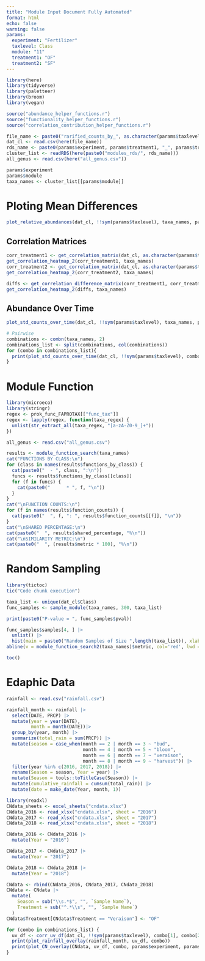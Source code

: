```yaml
---
title: "Module Input Document Fully Automated"
format: html
echo: false
warning: false
params: 
  experiment: "Fertilizer"
  taxlevel: Class
  module: "11"
  treatment1: "OF"
  treatment2: "SF"
---
```

```r
library(here)
library(tidyverse)
library(paletteer)
library(broom)
library(vegan)
```

```r
source("abundance_helper_functions.r")
source("functionality_helper_functions.r")
source("correlation_contribution_helper_functions.r")
```


```r
file_name <- paste0("rarified_counts_by_", as.character(params$taxlevel),".csv")
dat_cl <- read.csv(here(file_name))
rds_name <- paste0(params$experiment, params$treatment1, "_", params$treatment2, ".rds")
cluster_list <- readRDS(here(paste0("modules_rds/", rds_name)))
all_genus <- read.csv(here("all_genus.csv"))
```

```r
params$experiment
params$module
taxa_names <- cluster_list[[params$module]]
```
# Ploting Mean Differences

```r
plot_relative_abundances(dat_cl, !!sym(params$taxlevel), taxa_names, params$experiment, params$treatment1, params$treatment2)
```

## Correlation Matrices
```r
corr_treatment1 <- get_correlation_matrix(dat_cl, as.character(params$taxlevel), params$treatment1)
get_correlation_heatmap_2(corr_treatment1, taxa_names)
corr_treatment2 <- get_correlation_matrix(dat_cl, as.character(params$taxlevel), params$treatment2)
get_correlation_heatmap_2(corr_treatment2, taxa_names)
```

```r
diffs <- get_correlation_difference_matrix(corr_treatment1, corr_treatment2)
get_correlation_heatmap_2(diffs, taxa_names)
```


## Abundance Over Time
```r
plot_std_counts_over_time(dat_cl, !!sym(params$taxlevel), taxa_names, params$experiment, params$treatment1, params$treatment2)
```

```r
# Pairwise
combinations <- combn(taxa_names, 2)
combinations_list <- split(combinations, col(combinations))
for (combo in combinations_list){
  print(plot_std_counts_over_time(dat_cl, !!sym(params$taxlevel), combo, params$experiment, params$treatment1, params$treatment2))
}
```

# Module Function
```r
library(microeco)
library(stringr)
regex <- prok_func_FAPROTAX[["func_tax"]]
regex <- lapply(regex, function(taxa_regex) {
  unlist(str_extract_all(taxa_regex, "[a-zA-Z0-9_]+"))
})

all_genus <- read.csv("all_genus.csv")
```
```r
results <- module_function_search(taxa_names)
cat("FUNCTIONS BY CLASS:\n")
for (class in names(results$functions_by_class)) {
  cat(paste0("  - ", class, ":\n"))
  funcs <- results$functions_by_class[[class]]
  for (f in funcs) {
    cat(paste0("      * ", f, "\n"))
  }
}
cat("\nFUNCTION COUNTS:\n")
for (f in names(results$function_counts)) {
  cat(paste0("  ", f, ": ", results$function_counts[[f]], "\n"))
}
cat("\nSHARED PERCENTAGE:\n")
cat(paste0("  ", results$shared_percentage, "%\n"))
cat("\nSIMILARITY METRIC:\n")
cat(paste0("  ", (results$metric * 100), "%\n"))
```

# Random Sampling 
```r
library(tictoc)
tic("Code chunk execution")

taxa_list <- unique(dat_cl$Class)
func_samples <- sample_module(taxa_names, 300, taxa_list)

print(paste0("P-value = ", func_samples$pval))

func_samples$samples[4, ] |>
  unlist() |>
  hist(main = paste0("Random Samples of Size ",length(taxa_list)), xlab = "Similarity Metric", col = "skyblue", border = "white")
abline(v = module_function_search2(taxa_names)$metric, col='red', lwd = 3)

toc()
```


# Edaphic Data
```r
rainfall <- read.csv("rainfall.csv")

rainfall_month <- rainfall |>
  select(DATE, PRCP) |>
  mutate(year = year(DATE),
         month = month(DATE))|>
  group_by(year, month) |>
  summarize(total_rain = sum(PRCP)) |>
  mutate(season = case_when(month == 2 | month == 3 ~ "bud",
                            month == 4 | month == 5 ~ "bloom",
                            month == 6 | month == 7 ~ "veraison",
                            month == 8 | month == 9 ~ "harvest")) |>
  filter(year %in% c(2016, 2017, 2018)) |>
  rename(Season = season, Year = year) |>
  mutate(Season = tools::toTitleCase(Season)) |>
  mutate(cumulative_rainfall = cumsum(total_rain)) |>
  mutate(date = make_date(Year, month, 1))
```


```r
library(readxl)
CNdata_sheets <- excel_sheets("cndata.xlsx")
CNdata_2016 <- read_xlsx("cndata.xlsx", sheet = "2016")
CNdata_2017 <- read_xlsx("cndata.xlsx", sheet = "2017")
CNdata_2018 <- read_xlsx("cndata.xlsx", sheet = "2018")

CNdata_2016 <- CNdata_2016 |>
  mutate(Year = "2016")

CNdata_2017 <- CNdata_2017 |>
  mutate(Year = "2017")

CNdata_2018 <- CNdata_2018 |>
  mutate(Year = "2018")

CNdata <- rbind(CNdata_2016, CNdata_2017, CNdata_2018)
CNdata <- CNdata |>
  mutate(
    Season = sub("\\s.*$", "", `Sample Name`),
    Treatment = sub("^.*\\s", "", `Sample Name`)
  )
CNdata$Treatment[CNdata$Treatment == "Veraison"] <- "OF"
```

```r
for (combo in combinations_list) {
  uv_df <- corr_uv_df(dat_cl, !!sym(params$taxlevel), combo[1], combo[2], params$experiment, params$treatment1, params$treatment2)
  print(plot_rainfall_overlay(rainfall_month, uv_df, combo))
  print(plot_CN_overlay(CNdata, uv_df, combo, params$experiment, params$treatment1, params$treatment2))
}
```





